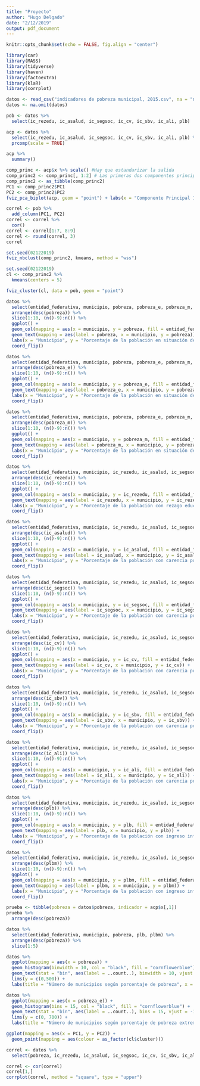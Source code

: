 ```yaml
---
title: "Proyecto"
author: "Hugo Delgado"
date: "2/12/2019"
output: pdf_document
---
```


```r
knitr::opts_chunk$set(echo = FALSE, fig.align = "center")
```


```r
library(car)
library(MASS)
library(tidyverse)
library(haven)
library(factoextra)
library(klaR)
library(corrplot)
```


```r
datos <- read_csv("indicadores de pobreza municipal, 2015.csv", na = "n.d", locale = locale(encoding = "ISO-8859-1"))
datos <- na.omit(datos)
```

```r
pob <- datos %>% 
  select(ic_rezedu, ic_asalud, ic_segsoc, ic_cv, ic_sbv, ic_ali, plb)
```


```r
acp <- datos %>% 
  select(ic_rezedu, ic_asalud, ic_segsoc, ic_cv, ic_sbv, ic_ali, plb) %>% 
  prcomp(scale = TRUE)

acp %>% 
  summary()
```

```r
comp_princ <- acp$x %>% scale() #Hay que estandarizar la salida
comp_princ2 <- comp_princ[, 1:2] # Las primeras dos componentes principales
comp_princ2 <- as_tibble(comp_princ2)
PC1 <- comp_princ2$PC1
PC2 <- comp_princ2$PC2
fviz_pca_biplot(acp, geom = "point") + labs(x = "Componente Principal 1 (55.4%)", y = "Componente Principal 2 (15%)", title = "Gráfica por componentes principales")
```


```r
correl <- pob %>% 
  add_column(PC1, PC2)
correl <- correl %>% 
  cor()
correl <- correl[1:7, 8:9]
correl <- round(correl, 3)
correl
```

```r
set.seed(02122019)
fviz_nbclust(comp_princ2, kmeans, method = "wss")
```


```r
set.seed(02122019)
cl <- comp_princ2 %>%
  kmeans(centers = 5)
```

```r
fviz_cluster(cl, data = pob, geom = "point")
```

```r
datos %>% 
  select(entidad_federativa, municipio, pobreza, pobreza_e, pobreza_m, everything()) %>% 
  arrange(desc(pobreza)) %>% 
  slice(1:10, (n()-9):n()) %>% 
  ggplot() + 
  geom_col(mapping = aes(x = municipio, y = pobreza, fill = entidad_federativa)) + 
  geom_text(mapping = aes(label = pobreza, x = municipio, y = pobreza)) + 
  labs(x = "Municipio", y = "Porcentaje de la población en situación de pobreza", fill = "Estado") +
  coord_flip()
```


```r
datos %>% 
  select(entidad_federativa, municipio, pobreza, pobreza_e, pobreza_m, everything()) %>% 
  arrange(desc(pobreza_e)) %>% 
  slice(1:10, (n()-9):n()) %>% 
  ggplot() + 
  geom_col(mapping = aes(x = municipio, y = pobreza_e, fill = entidad_federativa)) + 
  geom_text(mapping = aes(label = pobreza_e, x = municipio, y = pobreza_e)) + 
  labs(x = "Municipio", y = "Porcentaje de la población en situación de pobreza extrema", fill = "Estado") +
  coord_flip()
```

```r
datos %>% 
  select(entidad_federativa, municipio, pobreza, pobreza_e, pobreza_m, everything()) %>% 
  arrange(desc(pobreza_m)) %>% 
  slice(1:10, (n()-9):n()) %>% 
  ggplot() + 
  geom_col(mapping = aes(x = municipio, y = pobreza_m, fill = entidad_federativa)) + 
  geom_text(mapping = aes(label = pobreza_m, x = municipio, y = pobreza_m)) + 
  labs(x = "Municipio", y = "Porcentaje de la población en situación de pobreza moderada", fill = "Estado") +
  coord_flip()
```



```r
datos %>% 
  select(entidad_federativa, municipio, ic_rezedu, ic_asalud, ic_segsoc, ic_cv, ic_sbv, ic_ali , everything()) %>% 
  arrange(desc(ic_rezedu)) %>% 
  slice(1:10, (n()-9):n()) %>% 
  ggplot() + 
  geom_col(mapping = aes(x = municipio, y = ic_rezedu, fill = entidad_federativa)) + 
  geom_text(mapping = aes(label = ic_rezedu, x = municipio, y = ic_rezedu)) + 
  labs(x = "Municipio", y = "Porcentaje de la población con rezago educativo", fill = "Estado") +
  coord_flip()
```

```r
datos %>% 
  select(entidad_federativa, municipio, ic_rezedu, ic_asalud, ic_segsoc, ic_cv, ic_sbv, ic_ali , everything()) %>% 
  arrange(desc(ic_asalud)) %>% 
  slice(1:10, (n()-9):n()) %>% 
  ggplot() + 
  geom_col(mapping = aes(x = municipio, y = ic_asalud, fill = entidad_federativa)) + 
  geom_text(mapping = aes(label = ic_asalud, x = municipio, y = ic_asalud)) +
  labs(x = "Municipio", y = "Porcentaje de la población con carencia por acceso a servicios de salud", fill = "Estado") +
  coord_flip()
```

```r
datos %>% 
  select(entidad_federativa, municipio, ic_rezedu, ic_asalud, ic_segsoc, ic_cv, ic_sbv, ic_ali , everything()) %>% 
  arrange(desc(ic_segsoc)) %>% 
  slice(1:10, (n()-9):n()) %>% 
  ggplot() + 
  geom_col(mapping = aes(x = municipio, y = ic_segsoc, fill = entidad_federativa)) + 
  geom_text(mapping = aes(label = ic_segsoc, x = municipio, y = ic_segsoc)) +
  labs(x = "Municipio", y = "Porcentaje de la población con carencia por acceso a la seguridad social", fill = "Estado") +
  coord_flip()
```



```r
datos %>% 
  select(entidad_federativa, municipio, ic_rezedu, ic_asalud, ic_segsoc, ic_cv, ic_sbv, ic_ali , everything()) %>% 
  arrange(desc(ic_cv)) %>% 
  slice(1:10, (n()-9):n()) %>% 
  ggplot() + 
  geom_col(mapping = aes(x = municipio, y = ic_cv, fill = entidad_federativa)) + 
  geom_text(mapping = aes(label = ic_cv, x = municipio, y = ic_cv)) +
  labs(x = "Municipio", y = "Porcentaje de la población con carencia por calidad y espacios de vivienda", fill = "Estado") +
  coord_flip()
```


```r
datos %>% 
  select(entidad_federativa, municipio, ic_rezedu, ic_asalud, ic_segsoc, ic_cv, ic_sbv, ic_ali , everything()) %>% 
  arrange(desc(ic_sbv)) %>% 
  slice(1:10, (n()-9):n()) %>% 
  ggplot() + 
  geom_col(mapping = aes(x = municipio, y = ic_sbv, fill = entidad_federativa)) + 
  geom_text(mapping = aes(label = ic_sbv, x = municipio, y = ic_sbv)) +
  labs(x = "Municipio", y = "Porcentaje de la población con carencia por acceso a servicios básicos en la vivienda", fill = "Estado") +
  coord_flip()
```


```r
datos %>% 
  select(entidad_federativa, municipio, ic_rezedu, ic_asalud, ic_segsoc, ic_cv, ic_sbv, ic_ali , everything()) %>% 
  arrange(desc(ic_ali)) %>% 
  slice(1:10, (n()-9):n()) %>% 
  ggplot() + 
  geom_col(mapping = aes(x = municipio, y = ic_ali, fill = entidad_federativa)) + 
  geom_text(mapping = aes(label = ic_ali, x = municipio, y = ic_ali)) +
  labs(x = "Municipio", y = "Porcentaje de la población con carencia por acceso a la alimentación", fill = "Estado") +
  coord_flip()
```

```r
datos %>% 
  select(entidad_federativa, municipio, ic_rezedu, ic_asalud, ic_segsoc, ic_cv, ic_sbv, ic_ali , everything()) %>% 
  arrange(desc(plb)) %>% 
  slice(1:10, (n()-9):n()) %>% 
  ggplot() + 
  geom_col(mapping = aes(x = municipio, y = plb, fill = entidad_federativa)) + 
  geom_text(mapping = aes(label = plb, x = municipio, y = plb)) +
  labs(x = "Municipio", y = "Porcentaje de la población con ingreso inferior a la línea de bienestar", fill = "Estado") +
  coord_flip()
```


```r
datos %>% 
  select(entidad_federativa, municipio, ic_rezedu, ic_asalud, ic_segsoc, ic_cv, ic_sbv, ic_ali , everything()) %>% 
  arrange(desc(plbm)) %>% 
  slice(1:10, (n()-9):n()) %>% 
  ggplot() + 
  geom_col(mapping = aes(x = municipio, y = plbm, fill = entidad_federativa)) + 
  geom_text(mapping = aes(label = plbm, x = municipio, y = plbm)) +
  labs(x = "Municipio", y = "Porcentaje de la población con ingreso inferior a la línea de bienestar mínimo", fill = "Estado") +
  coord_flip()
```



```r
prueba <- tibble(pobreza = datos$pobreza, indicador = acp$x[,1])
prueba %>% 
  arrange(desc(pobreza))
```





```r
datos %>% 
  select(entidad_federativa, municipio, pobreza, plb, plbm) %>% 
  arrange(desc(pobreza)) %>% 
  slice(1:5) 
```


```r
datos %>% 
  ggplot(mapping = aes(x = pobreza)) + 
  geom_histogram(binwidth = 10, col = "black", fill = "cornflowerblue") + 
  geom_text(stat = "bin", aes(label = ..count..), binwidth = 10, vjust = -1.5) + 
  lims(y = c(0,500)) + 
  labs(title = "Número de municipios según porcentaje de pobreza", x = "Porcentajes", y = "Número de municipios")
```


```r
datos %>% 
  ggplot(mapping = aes(x = pobreza_e)) + 
  geom_histogram(bins = 15, col = "black", fill = "cornflowerblue") + 
  geom_text(stat = "bin", aes(label = ..count..), bins = 15, vjust = -1.5) +
  lims(y = c(0, 700)) +
  labs(title = "Número de municipios según porcentaje de pobreza extrema", x = "Porcentajes", y = "Número de municipios")
```


```r
ggplot(mapping = aes(x = PC1, y = PC2)) + 
  geom_point(mapping = aes(colour = as_factor(cl$cluster)))
```


```r
correl <- datos %>% 
  select(pobreza, ic_rezedu, ic_asalud, ic_segsoc, ic_cv, ic_sbv, ic_ali, plb)

correl <- cor(correl)
correl[1,]
corrplot(correl, method = "square", type = "upper")
```



